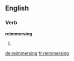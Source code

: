 ==English==

===Verb===
'''reimmersing'''

# {{present participle of|reimmerse}}

[[de:reimmersing]]
[[fr:reimmersing]]